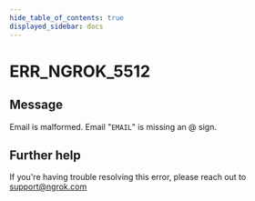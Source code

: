 ```yaml
---
hide_table_of_contents: true
displayed_sidebar: docs
---
```



# ERR_NGROK_5512

## Message

Email is malformed. Email "`EMAIL`" is missing an @ sign.

<ErrorDetails error="err_ngrok_5512" />

## Further help

If you're having trouble resolving this error, please reach out to [support@ngrok.com](mailto:support@ngrok.com?subject=Help%20with%20ERR_NGROK_5512)
